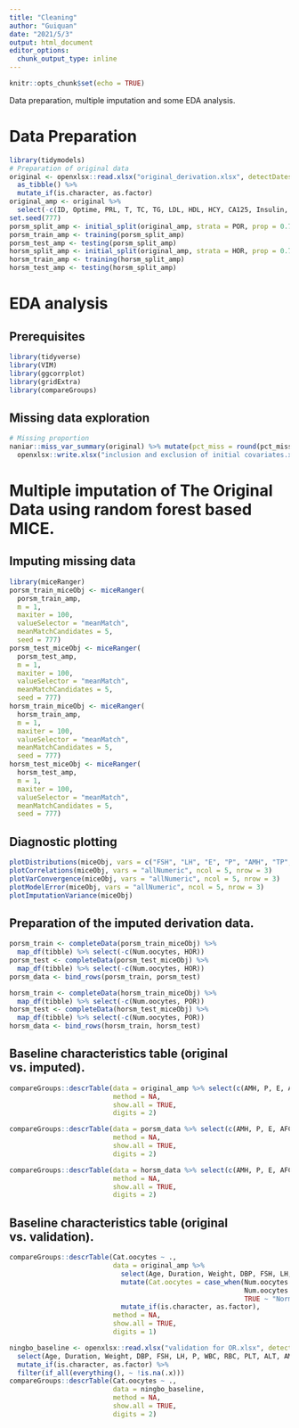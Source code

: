 ---
title: "Cleaning"
author: "Guiquan"
date: "2021/5/3"
output: html_document
editor_options: 
  chunk_output_type: inline
---

```{r setup, include=FALSE}
knitr::opts_chunk$set(echo = TRUE)
```

Data preparation, multiple imputation and some EDA analysis.

# Data Preparation
```{r}
library(tidymodels)
# Preparation of original data
original <- openxlsx::read.xlsx("original_derivation.xlsx", detectDates = TRUE) %>% 
  as_tibble() %>% 
  mutate_if(is.character, as.factor)
original_amp <- original %>% 
  select(-c(ID, Optime, PRL, T, TC, TG, LDL, HDL, HCY, CA125, Insulin, BUN, FBG, BMI, A.panicillin, A.cepha, NG.DNA, UUorMH.DNA, Rh_neg, Num.pretrigger))
set.seed(777)
porsm_split_amp <- initial_split(original_amp, strata = POR, prop = 0.7)
porsm_train_amp <- training(porsm_split_amp)
porsm_test_amp <- testing(porsm_split_amp)
horsm_split_amp <- initial_split(original_amp, strata = HOR, prop = 0.7)
horsm_train_amp <- training(horsm_split_amp)
horsm_test_amp <- testing(horsm_split_amp)
```

# EDA analysis
## Prerequisites
```{r}
library(tidyverse)
library(VIM)
library(ggcorrplot)
library(gridExtra)
library(compareGroups)
```

## Missing data exploration
```{r}
# Missing proportion
naniar::miss_var_summary(original) %>% mutate(pct_miss = round(pct_miss, 2)) %>% 
  openxlsx::write.xlsx("inclusion and exclusion of initial covariates.xlsx")
```

# Multiple imputation of The Original Data using random forest based MICE.
## Imputing missing data
```{r}
library(miceRanger)
porsm_train_miceObj <- miceRanger(
  porsm_train_amp,
  m = 1,
  maxiter = 100,
  valueSelector = "meanMatch",
  meanMatchCandidates = 5, 
  seed = 777)
porsm_test_miceObj <- miceRanger(
  porsm_test_amp,
  m = 1,
  maxiter = 100,
  valueSelector = "meanMatch",
  meanMatchCandidates = 5, 
  seed = 777)
horsm_train_miceObj <- miceRanger(
  horsm_train_amp,
  m = 1,
  maxiter = 100,
  valueSelector = "meanMatch",
  meanMatchCandidates = 5, 
  seed = 777)
horsm_test_miceObj <- miceRanger(
  horsm_test_amp,
  m = 1,
  maxiter = 100,
  valueSelector = "meanMatch",
  meanMatchCandidates = 5, 
  seed = 777)
```

## Diagnostic plotting
```{r}
plotDistributions(miceObj, vars = c("FSH", "LH", "E", "P", "AMH", "TP", "ALB", "ALT", "AST", "Cr", "RBC", "WBC", "PT", "APTT", "AFC"), ncol = 5, nrow = 3)
plotCorrelations(miceObj, vars = "allNumeric", ncol = 5, nrow = 3)
plotVarConvergence(miceObj, vars = "allNumeric", ncol = 5, nrow = 3)
plotModelError(miceObj, vars = "allNumeric", ncol = 5, nrow = 3)
plotImputationVariance(miceObj)
```

## Preparation of the imputed derivation data.
```{r}
porsm_train <- completeData(porsm_train_miceObj) %>% 
  map_df(tibble) %>% select(-c(Num.oocytes, HOR))
porsm_test <- completeData(porsm_test_miceObj) %>% 
  map_df(tibble) %>% select(-c(Num.oocytes, HOR))
porsm_data <- bind_rows(porsm_train, porsm_test)

horsm_train <- completeData(horsm_train_miceObj) %>% 
  map_df(tibble) %>% select(-c(Num.oocytes, POR))
horsm_test <- completeData(horsm_test_miceObj) %>% 
  map_df(tibble) %>% select(-c(Num.oocytes, POR))
horsm_data <- bind_rows(horsm_train, horsm_test)
```

## Baseline characteristics table (original vs. imputed).
```{r}
compareGroups::descrTable(data = original_amp %>% select(c(AMH, P, E, AFC, Duration, FSH, LH, RBC, WBC, HCT, Ct.DNA, Men.frequency, DBP, SBP, Cr, PT, APTT, Menarche, ABO, ALB, AST, TP, Abnormal.his, Men.regularity, ALT, PLT, Hb, Education, Pri.Sec)), 
                          method = NA,
                          show.all = TRUE,
                          digits = 2)

compareGroups::descrTable(data = porsm_data %>% select(c(AMH, P, E, AFC, Duration, FSH, LH, RBC, WBC, HCT, Ct.DNA, Men.frequency, DBP, SBP, Cr, PT, APTT, Menarche, ABO, ALB, AST, TP, Abnormal.his, Men.regularity, ALT, PLT, Hb, Education, Pri.Sec)),
                          method = NA,
                          show.all = TRUE,
                          digits = 2)

compareGroups::descrTable(data = horsm_data %>% select(c(AMH, P, E, AFC, Duration, FSH, LH, RBC, WBC, HCT, Ct.DNA, Men.frequency, DBP, SBP, Cr, PT, APTT, Menarche, ABO, ALB, AST, TP, Abnormal.his, Men.regularity, ALT, PLT, Hb, Education, Pri.Sec)),
                          method = NA,
                          show.all = TRUE,
                          digits = 2)
```

## Baseline characteristics table (original vs. validation).
```{r}
compareGroups::descrTable(Cat.oocytes ~ ., 
                          data = original_amp %>% 
                            select(Age, Duration, Weight, DBP, FSH, LH, P, WBC, RBC, PLT, ALT, AMH, AFC, POIorDOR, PCOS, Protocol, Initial.FSH, Recombinant, Use.LH, Num.oocytes) %>% 
                            mutate(Cat.oocytes = case_when(Num.oocytes < 4 ~ "Poor",
                                                           Num.oocytes > 20 ~ "High",
                                                           TRUE ~ "Normal")) %>% 
                            mutate_if(is.character, as.factor), 
                          method = NA,
                          show.all = TRUE, 
                          digits = 1) 

ningbo_baseline <- openxlsx::read.xlsx("validation for OR.xlsx", detectDates = TRUE) %>% 
  select(Age, Duration, Weight, DBP, FSH, LH, P, WBC, RBC, PLT, ALT, AMH, AFC, POIorDOR, PCOS, Protocol, Initial.FSH, Recombinant, Use.LH, Num.oocytes, Cat.oocytes) %>% 
  mutate_if(is.character, as.factor) %>% 
  filter(if_all(everything(), ~ !is.na(.x)))
compareGroups::descrTable(Cat.oocytes ~ ., 
                          data = ningbo_baseline,
                          method = NA,
                          show.all = TRUE,
                          digits = 2) 
```



















